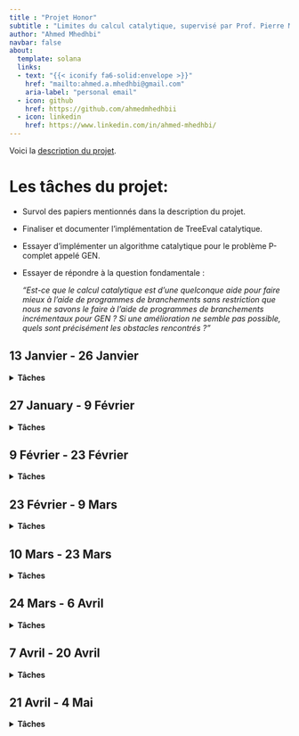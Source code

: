 ```yaml
---
title : "Projet Honor"
subtitle : "Limites du calcul catalytique, supervisé par Prof. Pierre McKenzie"
author: "Ahmed Mhedhbi"
navbar: false
about:
  template: solana
  links:
  - text: "{{< iconify fa6-solid:envelope >}}"
    href: "mailto:ahmed.a.mhedhbi@gmail.com"
    aria-label: "personal email"
  - icon: github
    href: https://github.com/ahmedmhedhbii
  - icon: linkedin
    href: https://www.linkedin.com/in/ahmed-mhedhbi/
---
```

Voici la [description du projet](assests/files/HonorA2025.pdf).

# Les tâches du projet:
- Survol des papiers mentionnés dans la description du projet.
- Finaliser et documenter l'implémentation de TreeEval catalytique.
- Essayer d'implémenter un algorithme catalytique pour le problème P-complet appelé GEN.
- Essayer de répondre à la question fondamentale :
  
  _"Est-ce que le calcul catalytique est d’une quelconque aide pour faire mieux à l’aide de programmes de branchements sans restriction que nous ne savons le faire à l’aide de programmes de branchements incrémentaux pour GEN ? Si une amélioration ne semble pas possible, quels sont précisément les obstacles rencontrés ?"_


## 13 Janvier - 26 Janvier
<details>
<summary><strong>Tâches</strong></summary>

i. Lire les papiers [BCK+14] et [M23] ("Reuse Space" par Mertz).

</details>

## 27 January - 9 Février
<details>
<summary><strong>Tâches</strong></summary>

i. Relire [BCK+14] et faire les exercices de [M23].
ii. Lire [CM24]
iii. Faire le circuit Pour GEN.

</details>


## 9 Février - 23 Février
<details>
<summary><strong>Tâches</strong></summary>

i. Rédiger un document détaillé pour le circuit destiné à GEN, en démontrant aussi que le problème est P-complet (comme un exercice).  
ii. Réaliser une rétro-ingénierie de TreeEval afin d'appliquer ses méthodes sur GEN.  
iii. Lire Modern C par Jens Gustedt (3ème édition) pour refaire l'implémentation de TreeEval catalytique en C.

</details>


## 23 Février - 9 Mars
<details>
<summary><strong>Tâches</strong></summary>
**N/A.**
</details>

## 10 Mars - 23 Mars
<details>
<summary><strong>Tâches</strong></summary>
**N/A.**
</details>

## 24 Mars - 6 Avril
<details>
<summary><strong>Tâches</strong></summary>
**N/A.**
</details>

## 7 Avril - 20 Avril
<details>
<summary><strong>Tâches</strong></summary>
**N/A.**
</details>

## 21 Avril - 4 Mai
<details>
<summary><strong>Tâches</strong></summary>
**N/A.**
</details>
